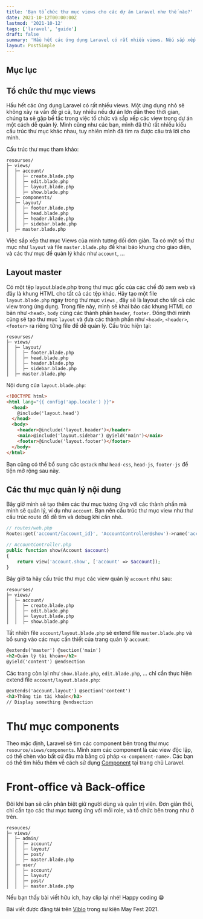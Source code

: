 ```yaml
---
title: 'Bạn tổ chức thư mục views cho các dự án Laravel như thế nào?'
date: 2021-10-12T00:00:00Z
lastmod: '2021-10-12'
tags: ['laravel', 'guide']
draft: false
summary: 'Hầu hết các ứng dụng Laravel có rất nhiều views. Nếu sắp xếp không hợp lý, chúng ta sẽ gặp bế tắc trong việc tổ chức khi dự án lớn dần.'
layout: PostSimple
---
```


## Mục lục

<TOCInline toc={props.toc} exclude="Mục lục" toHeading={3} />

## Tổ chức thư mục views

Hầu hết các ứng dụng Laravel có rất nhiều views. Một ứng dụng nhỏ sẽ không xảy ra vấn đề gì cả, tuy nhiều nếu dự án lớn dần theo thời gian, chúng ta sẽ gặp bế tắc trong việc tổ chức và sắp xếp các view trong dự án một cách dễ quản lý.
Mình cũng như các bạn, mình đã thử rất nhiều kiểu cấu trúc thư mục khác nhau, tuy nhiên mình đã tìm ra được câu trả lời cho mình.

Cấu trúc thư mục tham khảo:

```
resourses/
├─ views/
│  ├─ account/
│  │  ├─ create.blade.php
│  │  ├─ edit.blade.php
│  │  ├─ layout.blade.php
│  │  ├─ show.blade.php
│  ├─ components/
│  ├─ layout/
│  │  ├─ footer.blade.php
│  │  ├─ head.blade.php
│  │  ├─ header.blade.php
│  │  ├─ sidebar.blade.php
│  ├─ master.blade.php
```

Việc sắp xếp thư mục Views của mình tương đối đơn giản. Ta có một số thư mục như `layout` và file `master.blade.php` để khai báo khung cho giao diện, và các thư mục để quản lý khác như `account`, ...

## Layout master

Có một tệp layout.blade.php trong thư mục gốc của các chế độ xem web và đây là khung HTML cho tất cả các tệp khác.
Hãy tạo một file `layout.blade.php` ngay trong thư mục `views` , đây sẽ là layout cho tất cả các view trong ứng dụng.
Trong file này, mình sẽ khai báo các khung HTML cơ bản như `<head>`, `body` cùng các thành phần `header`, `footer`. Đồng thời mình cũng sẽ tạo thư mục `layout` và đưa các thành phần như `<head>`, `<header>`, `<footer>` ra riêng từng file để dễ quản lý.
Cấu trúc hiện tại:

```
resourses/
├─ views/
│  ├─ layout/
│  │  ├─ footer.blade.php
│  │  ├─ head.blade.php
│  │  ├─ header.blade.php
│  │  ├─ sidebar.blade.php
│  ├─ master.blade.php
```

Nội dung của `layout.blade.php`:

```html
<!DOCTYPE html>
<html lang="{{ config('app.locale') }}">
  <head>
    @include('layout.head')
  </head>
  <body>
    <header>@include('layout.header')</header>
    <main>@include('layout.sidebar') @yield('main')</main>
    <footer>@include('layout.footer')</footer>
  </body>
</html>
```

Bạn cũng có thể bổ sung các `@stack` như `head-css`, `head-js`, `footer-js` để tiện mở rộng sau này.

## Các thư mục quản lý nội dung

Bây giờ mình sẽ tạo thêm các thư mục tương ứng với các thành phần mà mình sẽ quản lý, ví dụ như `account`. Bạn nên cấu trúc thư mục view như thư cấu trúc route để dễ tìm và debug khi cần nhé.

```php
// routes/web.php
Route::get('account/{account_id}', 'AccountController@show')->name('account.show');
```

```php
// AccountController.php
public function show(Account $account)
{
    return view('account.show', ['account' => $account]);
}
```

Bây giờ ta hãy cấu trúc thư mục các view quản lý `account` như sau:

```
resourses/
├─ views/
│  ├─ account/
│  │  ├─ create.blade.php
│  │  ├─ edit.blade.php
│  │  ├─ layout.blade.php
│  │  ├─ show.blade.php
```

Tất nhiên file `account/layout.blade.php` sẽ extend file `master.blade.php` và bổ sung vào các mục cần thiết của trang quản lý `account`:

```html
@extends('master') @section('main')
<h2>Quản lý tài khoản</h2>
@yield('content') @endsection
```

Các trang còn lại như `show.blade.php`, `edit.blade.php`, ... chỉ cần thực hiện extend file `account/layout.blade.php`:

```html
@extends('account.layout') @section('content')
<h3>Thông tin tài khoản</h3>
// Display something @endsection
```

# Thư mục components

Theo mặc định, Laravel sẽ tìm các component bên trong thư mục `resource/views/components`. Mình xem các component là các view độc lập, có thể chèn vào bất cứ đâu mà bằng cú pháp `<x-component-name>`. Các bạn có thể tìm hiểu thêm về cách sử dụng [Component](https://laravel.com/docs/8.x/blade#components) tại trang chủ Laravel.

# Front-office và Back-office

Đôi khi bạn sẽ cần phân biệt giữ người dùng và quản trị viên. Đơn giản thôi, chỉ cần tạo các thư mục tương ứng với mỗi role, và tổ chức bên trong như ở trên.

```
resouces/
├─ views/
│  ├─ admin/
│  │  ├─ account/
│  │  ├─ layout/
│  │  ├─ post/
│  │  ├─ master.blade.php
│  ├─ user/
│  │  ├─ account/
│  │  ├─ layout/
│  │  ├─ post/
│  │  ├─ master.blade.php
```

Nếu bạn thấy bài viết hữu ích, hay clip lại nhé! Happy coding 😁

Bài viết được đăng tải trên [Viblo](https://viblo.asia/p/ban-to-chuc-thu-muc-views-cho-cac-du-an-laravel-nhu-the-nao-ByEZkabE5Q0) trong sự kiện May Fest 2021.

<BlogNewsletterForm title="Nếu bạn thích những bài thế này?" />
